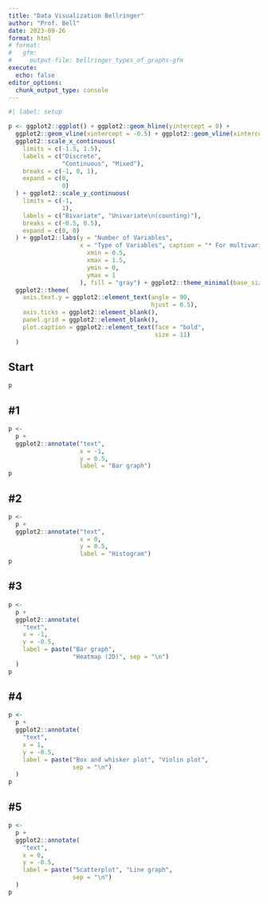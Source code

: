 ```yaml
---
title: "Data Visualization Bellringer"
author: "Prof. Bell"
date: 2023-09-26
format: html
# format:
#   gfm:
#     output-file: bellringer_types_of_graphs-gfm
execute:
  echo: false
editor_options: 
  chunk_output_type: console
---
```


```r
#| label: setup

p <- ggplot2::ggplot() + ggplot2::geom_hline(yintercept = 0) +
  ggplot2::geom_vline(xintercept = -0.5) + ggplot2::geom_vline(xintercept = 0.5) +
  ggplot2::scale_x_continuous(
    limits = c(-1.5, 1.5),
    labels = c("Discrete",
               "Continuous", "Mixed"),
    breaks = c(-1, 0, 1),
    expand = c(0,
               0)
  ) + ggplot2::scale_y_continuous(
    limits = c(-1,
               1),
    labels = c("Bivariate", "Univariate\n(counting)"),
    breaks = c(-0.5, 0.5),
    expand = c(0, 0)
  ) + ggplot2::labs(y = "Number of Variables",
                    x = "Type of Variables", caption = "* For multivariate (3+ variables) graphs, use an aesthetic mapping or facets.") + ggplot2::geom_rect(ggplot2::aes(
                      xmin = 0.5,
                      xmax = 1.5,
                      ymin = 0,
                      ymax = 1
                    ), fill = "gray") + ggplot2::theme_minimal(base_size = 12) +
  ggplot2::theme(
    axis.text.y = ggplot2::element_text(angle = 90,
                                        hjust = 0.5),
    axis.ticks = ggplot2::element_blank(),
    panel.grid = ggplot2::element_blank(),
    plot.caption = ggplot2::element_text(face = "bold",
                                         size = 11)
  )
```

::: {.panel-tabset}
## Start

```r
p
```

## #1

```r
p <-
  p +
  ggplot2::annotate("text",
                    x = -1,
                    y = 0.5,
                    label = "Bar graph")
p
```

## #2

```r
p <-
  p +
  ggplot2::annotate("text",
                    x = 0,
                    y = 0.5,
                    label = "Histogram")
p
```

## #3

```r
p <-
  p +
  ggplot2::annotate(
    "text",
    x = -1,
    y = -0.5,
    label = paste("Bar graph",
                  "Heatmap (2D)", sep = "\n")
  )
p
```

## #4

```r
p <-
  p +
  ggplot2::annotate(
    "text",
    x = 1,
    y = -0.5,
    label = paste("Box and whisker plot", "Violin plot",
                  sep = "\n")
  )
p
```

## #5

```r
p <-
  p +
  ggplot2::annotate(
    "text",
    x = 0,
    y = -0.5,
    label = paste("Scatterplot", "Line graph",
                  sep = "\n")
  )
p
```

:::
